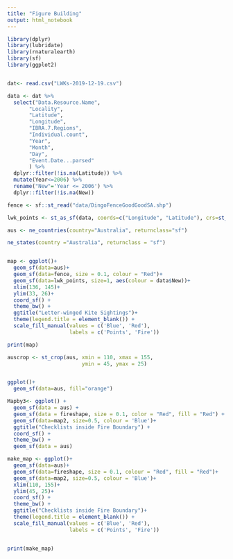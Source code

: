 ```yaml
---
title: "Figure Building"
output: html_notebook
---
```



```r
library(dplyr)
library(lubridate)
library(rnaturalearth)
library(sf)
library(ggplot2)


dat<- read.csv("LWKs-2019-12-19.csv")

data <- dat %>% 
  select("Data.Resource.Name", 
       "Locality", 
       "Latitude", 
       "Longitude",
       "IBRA.7.Regions",
       "Individual.count", 
       "Year", 
       "Month", 
       "Day", 
       "Event.Date...parsed"
       ) %>% 
  dplyr::filter(!is.na(Latitude)) %>% 
  mutate(Year<=2006) %>% 
  rename("New"='Year <= 2006') %>% 
  dplyr::filter(!is.na(New))

fence <- sf::st_read("data/DingoFenceGoodGoodSA.shp")

lwk_points <- st_as_sf(data, coords=c("Longitude", "Latitude"), crs=st_crs(fence))

```

```r
aus <- ne_countries(country="Australia", returnclass="sf")

ne_states(country ="Australia", returnclass = "sf")


map <- ggplot()+
  geom_sf(data=aus)+
  geom_sf(data=fence, size = 0.1, colour = "Red")+
  geom_sf(data=lwk_points, size=1, aes(colour = data$New))+
  xlim(136, 145)+
  ylim(33, 26)+
  coord_sf() +
  theme_bw() +
  ggtitle("Letter-winged Kite Sightings")+ 
  theme(legend.title = element_blank()) +
  scale_fill_manual(values = c('Blue', 'Red'),
                    labels = c('Points', 'Fire'))

print(map)
```


```r


auscrop <- st_crop(aus, xmin = 110, xmax = 155,
                        ymin = 45, ymax = 25)


ggplot()+
  geom_sf(data=aus, fill="orange")

Mapby3<- ggplot() + 
  geom_sf(data = aus) +
  geom_sf(data = fireshape, size = 0.1, color = "Red", fill = "Red") + 
  geom_sf(data=map2, size=0.5, colour = 'Blue')+
  ggtitle("Checklists inside Fire Boundary") + 
  coord_sf() +
  theme_bw() + 
  geom_sf(data = aus)

make_map <- ggplot()+
  geom_sf(data=aus)+
  geom_sf(data=fireshape, size = 0.1, colour = "Red", fill = "Red")+
  geom_sf(data=map2, size=0.5, colour = 'Blue')+
  xlim(110, 155)+
  ylim(45, 25)+
  coord_sf() +
  theme_bw() +
  ggtitle("Checklists inside Fire Boundary")+ 
  theme(legend.title = element_blank()) +
  scale_fill_manual(values = c('Blue', 'Red'),
                    labels = c('Points', 'Fire'))


print(make_map)

```
